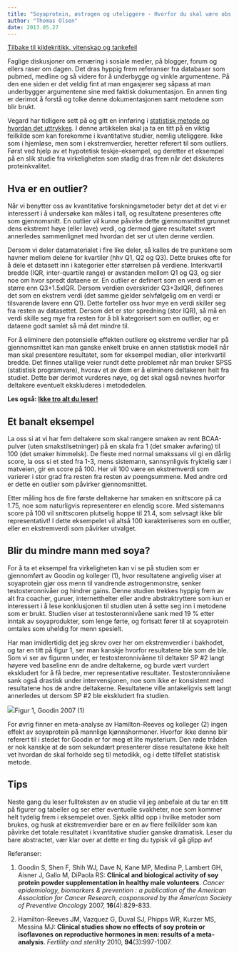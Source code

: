 ```yaml
---
title: "Soyaprotein, østrogen og uteliggere - Hvorfor du skal være obs på feilkilder"
author: "Thomas Olsen"
date: 2013.05.27
---
```


[Tilbake til kildekritikk, vitenskap og tankefeil](../../kildekritikk.qmd)

Faglige diskusjoner om ernæring i sosiale medier, på blogger, forum og ellers raser om dagen. Det dras hyppig frem referanser fra databaser som pubmed, medline og så videre for å underbygge og vinkle argumentene. På den ene siden er det veldig fint at man engasjerer seg såpass at man underbygger argumentene sine med faktisk dokumentasjon. En annen ting er derimot å forstå og tolke denne dokumentasjonen samt metodene som blir brukt.

Vegard har tidligere sett på og gitt en innføring i [statistisk metode og hvordan det uttrykkes](signifikans.qmd "Signifikans og alt det der"). I denne artikkelen skal ja ta en titt på en viktig feilkilde som kan forekomme i kvantitative studier, nemlig uteliggere. Ikke som i hjemløse, men som i ekstremverdier, heretter referert til som outliers. Først ved hjelp av et hypotetisk teskje-eksempel, og deretter et eksempel på en slik studie fra virkeligheten som stadig dras frem når det diskuteres proteinkvalitet.

## Hva er en outlier?

Når vi benytter oss av kvantitative forskningsmetoder betyr det at det vi er interessert i å undersøke kan måles i tall, og resultatene presenteres ofte som gjennomsnitt. En outlier vil kunne påvirke dette gjennomsnittet grunnet dens ekstremt høye (eller lave) verdi, og dermed gjøre resultatet svært annerledes sammenlignet med hvordan det ser ut uten denne verdien.

Dersom vi deler datamaterialet i fire like deler, så kalles de tre punktene som havner mellom delene for kvartiler (hhv Q1, Q2 og Q3). Dette brukes ofte for å dele et datasett inn i kategorier etter størrelsen på verdiene. Interkvartil bredde (IQR, inter-quartile range) er avstanden mellom Q1 og Q3, og sier noe om hvor spredt dataene er. En outlier er definert som en verdi som er større enn Q3+1.5xIQR. Dersom verdien overskrider Q3+3xIQR, defineres det som en ekstrem verdi (det samme gjelder selvfølgelig om en verdi er tilsvarende lavere enn Q1). Dette forteller oss hvor mye en verdi skiller seg fra resten av datasettet. Dersom det er stor spredning (stor IQR), så må en verdi skille seg mye fra resten for å bli kategorisert som en outlier, og er dataene godt samlet så må det mindre til.

For å eliminere den potensielle effekten outliere og ekstreme verdier har på gjennomsnittet kan man ganske enkelt bruke en annen statistisk modell når man skal presentere resultatet, som for eksempel median, eller interkvartil bredde. Det finnes utallige veier rundt dette problemet når man bruker SPSS (statistisk programvare), hvorav et av dem er å eliminere deltakeren helt fra studiet. Dette bør derimot vurderes nøye, og det skal også nevnes hvorfor deltakere eventuelt ekskluderes i metodedelen.

**Les også: [Ikke tro alt du leser!](ikke-tro-alt-du-leser.qmd "Ikke tro alt du leser!")**

## Et banalt eksempel

La oss si at vi har fem deltakere som skal rangere smaken av rent BCAA-pulver (uten smakstilsetninger) på en skala fra 1 (det smaker avføring) til 100 (det smaker himmelsk). De fleste med normal smakssans vil gi en dårlig score, la oss si et sted fra 1-3, mens sistemann, sannsynligvis fryktelig sær i matveien, gir en score på 100. Her vil 100 være en ekstremverdi som varierer i stor grad fra resten fra resten av poengsummene. Med andre ord er dette en outlier som påvirker gjennomsnittet.

Etter måling hos de fire første deltakerne har smaken en snittscore på ca 1.75, noe som naturligvis representerer en elendig score. Med sistemanns score på 100 vil snittscoren plutselig hoppe til 21.4, som selvsagt ikke blir representativt! I dette eksempelet vil altså 100 karakteriseres som en outlier, eller en ekstremverdi som påvirker utvalget.

## Blir du mindre mann med soya?

For å ta et eksempel fra virkeligheten kan vi se på studien som er gjennomført av Goodin og kolleger (1), hvor resultatene angivelig viser at soyaprotein gjør oss menn til vandrende østrogenmonstre, senker testosteronnivåer og hindrer gains. Denne studien trekkes hyppig frem av alt fra coacher, guruer, internetthelter eller andre abstraktryttere som kun er interessert i å lese konklusjonen til studien uten å sette seg inn i metodene som er brukt. Studien viser at testosteronnivåene sank med 19 % etter inntak av soyaprodukter, som lenge førte, og fortsatt fører til at soyaprotein omtales som uheldig for menn spesielt.

Har man imidlertidig det jeg skrev over her om ekstremverdier i bakhodet, og tar en titt på figur 1, ser man kanskje hvorfor resultatene ble som de ble. Som vi ser av figuren under, er testosteronnivåene til deltaker SP #2 langt høyere ved baseline enn de andre deltakerne, og burde vært vurdert ekskludert for å få bedre, mer representative resultater. Testosteronnivåene sank også drastisk under intervensjonen, noe som ikke er konsistent med resultatene hos de andre deltakerne. Resultatene ville antakeligvis sett langt annerledes ut dersom SP #2 ble ekskludert fra studien.

![](images/clipboard-1792857329.png)Figur 1, Goodin 2007 (1)

For øvrig finner en meta-analyse av Hamilton-Reeves og kolleger (2) ingen effekt av soyaprotein på mannlige kjønnshormoner. Hvorfor ikke denne blir referert til i stedet for Goodin er for meg et lite mysterium. Den røde tråden er nok kanskje at de som sekundært presenterer disse resultatene ikke helt vet hvordan de skal forholde seg til metodikk, og i dette tilfellet statistisk metode.

## Tips

Neste gang du leser fullteksten av en studie vil jeg anbefale at du tar en titt på figurer og tabeller og ser etter eventuelle svakheter, noe som kommer helt tydelig frem i eksempelet over. Sjekk alltid opp i hvilke metoder som brukes, og husk at ekstremverdier bare er en av flere feilkilder som kan påvirke det totale resultatet i kvantitative studier ganske dramatisk. Leser du bare abstractet, vær klar over at dette er ting du typisk vil gå glipp av!

Referanser:

1.  Goodin S, Shen F, Shih WJ, Dave N, Kane MP, Medina P, Lambert GH, Aisner J, Gallo M, DiPaola RS: **Clinical and biological activity of soy protein powder supplementation in healthy male volunteers**. *Cancer epidemiology, biomarkers & prevention : a publication of the American Association for Cancer Research, cosponsored by the American Society of Preventive Oncology* 2007, **16**(4):829-833.

2.  Hamilton-Reeves JM, Vazquez G, Duval SJ, Phipps WR, Kurzer MS, Messina MJ: **Clinical studies show no effects of soy protein or isoflavones on reproductive hormones in men: results of a meta-analysis**. *Fertility and sterility* 2010, **94**(3):997-1007.

